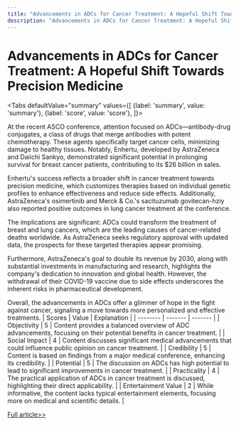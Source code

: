 ```yaml
---
title: "Advancements in ADCs for Cancer Treatment: A Hopeful Shift Towards Precision Medicine"
description: "Advancements in ADCs for Cancer Treatment: A Hopeful Shift Towards Precision Medicine"
---
```



# Advancements in ADCs for Cancer Treatment: A Hopeful Shift Towards Precision Medicine


<Tabs
	defaultValue="summary"
	values={[
	{label: 'summary', value: 'summary'},
	{label: 'score', value: 'score'},
]}>
<TabItem value="summary">


At the recent ASCO conference, attention focused on ADCs—antibody-drug conjugates, a class of drugs that merge antibodies with potent chemotherapy. These agents specifically target cancer cells, minimizing damage to healthy tissues. Notably, Enhertu, developed by AstraZeneca and Daiichi Sankyo, demonstrated significant potential in prolonging survival for breast cancer patients, contributing to its $26 billion in sales.

Enhertu's success reflects a broader shift in cancer treatment towards precision medicine, which customizes therapies based on individual genetic profiles to enhance effectiveness and reduce side effects. Additionally, AstraZeneca's osimertinib and Merck & Co.'s sacituzumab govitecan-hziy also reported positive outcomes in lung cancer treatment at the conference.

The implications are significant: ADCs could transform the treatment of breast and lung cancers, which are the leading causes of cancer-related deaths worldwide. As AstraZeneca seeks regulatory approval with updated data, the prospects for these targeted therapies appear promising.

Furthermore, AstraZeneca's goal to double its revenue by 2030, along with substantial investments in manufacturing and research, highlights the company's dedication to innovation and global health. However, the withdrawal of their COVID-19 vaccine due to side effects underscores the inherent risks in pharmaceutical development.

Overall, the advancements in ADCs offer a glimmer of hope in the fight against cancer, signaling a move towards more personalized and effective treatments.
</TabItem>
<TabItem value="score">
	| Scores     | Value   | Explanation |
	| -------- | ------- | ------- |
	| Objectivity  | 5    | Content provides a balanced overview of ADC advancements, focusing on their potential benefits in cancer treatment.    |
	| Social Impact | 4     | Content discusses significant medical advancements that could influence public opinion on cancer treatment.    |
	| Credibility    | 5    | Content is based on findings from a major medical conference, enhancing its credibility.    |
	| Potential    | 5    | The discussion on ADCs has high potential to lead to significant improvements in cancer treatment.    |
	| Practicality    | 4    | The practical application of ADCs in cancer treatment is discussed, highlighting their direct applicability.    |
	| Entertainment Value    | 2    | While informative, the content lacks typical entertainment elements, focusing more on medical and scientific details.    |
</TabItem>
</Tabs>

[Full article>>](https://readhub.cn/topic/8a6dwdIGdUi)
